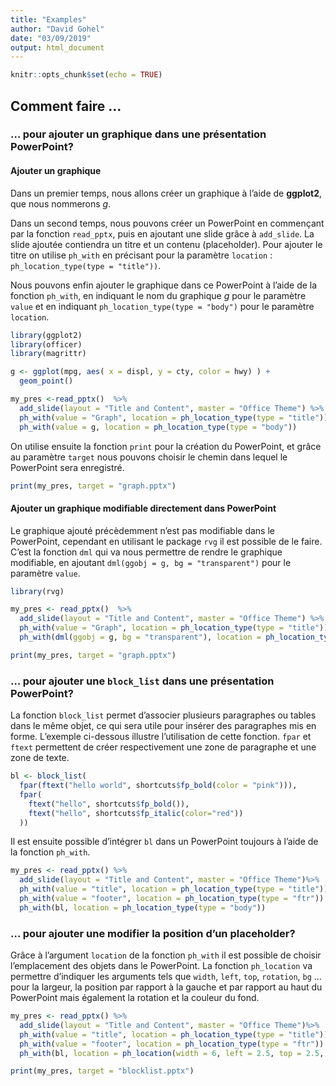 ```yaml
---
title: "Examples"
author: "David Gohel"
date: "03/09/2019"
output: html_document
---
```


```r
knitr::opts_chunk$set(echo = TRUE)
```

## Comment faire ...

### ... pour ajouter un graphique dans une présentation PowerPoint?


#### Ajouter un graphique

Dans un premier temps, nous allons créer un graphique à l'aide de **ggplot2**, que nous nommerons *g*.

Dans un second temps, nous pouvons créer un PowerPoint en commençant par la fonction `read_pptx`, puis en ajoutant
une slide grâce à `add_slide`. La slide ajoutée contiendra un titre et un contenu (placeholder). Pour ajouter le titre 
on utilise `ph_with` en précisant pour la paramètre `location` : `ph_location_type(type = "title"))`.

Nous pouvons enfin ajouter le graphique dans ce PowerPoint à l'aide de la fonction `ph_with`, en indiquant le nom
du graphique *g* pour le paramètre `value` et en indiquant `ph_location_type(type = "body")` pour le paramètre 
`location`. 
```r
library(ggplot2)
library(officer)
library(magrittr)

g <- ggplot(mpg, aes( x = displ, y = cty, color = hwy) ) +
  geom_point()

my_pres <-read_pptx()  %>% 
  add_slide(layout = "Title and Content", master = "Office Theme") %>%
  ph_with(value = "Graph", location = ph_location_type(type = "title")) %>%
  ph_with(value = g, location = ph_location_type(type = "body"))
```

On utilise ensuite la fonction `print` pour la création du PowerPoint, et 
grâce au paramètre `target` nous pouvons choisir le chemin dans lequel le 
PowerPoint sera enregistré. 
```r
print(my_pres, target = "graph.pptx")

```



#### Ajouter un graphique modifiable directement dans PowerPoint

Le graphique ajouté précèdemment n'est pas modifiable dans le PowerPoint, cependant en utilisant 
le package `rvg` il est possible de le faire. 
C'est la fonction `dml` qui va nous permettre de rendre le graphique modifiable, en ajoutant 
`dml(ggobj = g, bg = "transparent")` pour le paramètre `value`.
```r
library(rvg)

my_pres <- read_pptx()  %>% 
  add_slide(layout = "Title and Content", master = "Office Theme") %>%
  ph_with(value = "Graph", location = ph_location_type(type = "title")) %>%
  ph_with(dml(ggobj = g, bg = "transparent"), location = ph_location_type(type = "body"))
```

```r
print(my_pres, target = "graph.pptx")
```

### ... pour ajouter une `block_list` dans une présentation PowerPoint?

La fonction `block_list` permet d'associer plusieurs paragraphes ou tables dans le même objet, ce qui sera utile pour
insérer des paragraphes mis en forme. 
L'exemple ci-dessous illustre l'utilisation de cette fonction. `fpar` et `ftext` permettent de créer respectivement 
une zone de paragraphe et une zone de texte.
```r
bl <- block_list(
  fpar(ftext("hello world", shortcuts$fp_bold(color = "pink"))),
  fpar(
    ftext("hello", shortcuts$fp_bold()),
    ftext("hello", shortcuts$fp_italic(color="red"))
  ))
```

Il est ensuite possible d'intégrer `bl` dans un PowerPoint toujours à l'aide de
la fonction `ph_with`.  
```r
my_pres <- read_pptx() %>%
  add_slide(layout = "Title and Content", master = "Office Theme")%>%
  ph_with(value = "title", location = ph_location_type(type = "title")) %>%
  ph_with(value = "footer", location = ph_location_type(type = "ftr")) %>%
  ph_with(bl, location = ph_location_type(type = "body"))
```


### ... pour ajouter une modifier la position d'un placeholder?

Grâce à l'argument `location` de la fonction `ph_with` il est possible de choisir l'emplacement
des objets dans le PowerPoint. 
La fonction `ph_location` va permettre d'indiquer les arguments tels que `width`, `left`, `top`, 
`rotation`, `bg` ... pour la largeur, la position par rapport à la gauche et par rapport au haut du PowerPoint mais
également la rotation et la couleur du fond.


```r
my_pres <- read_pptx() %>%
  add_slide(layout = "Title and Content", master = "Office Theme")%>%
  ph_with(value = "title", location = ph_location_type(type = "title")) %>%
  ph_with(value = "footer", location = ph_location_type(type = "ftr")) %>%
  ph_with(bl, location = ph_location(width = 6, left = 2.5, top = 2.5, rotation = 30, bg = "gray"))

```


```r
print(my_pres, target = "blocklist.pptx")
```
